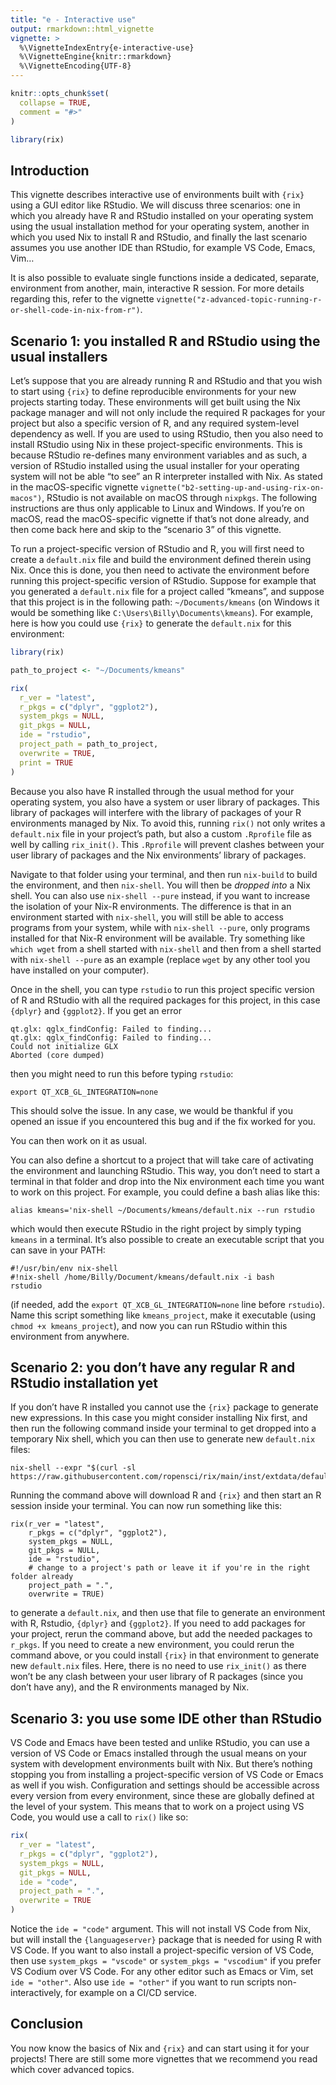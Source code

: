 ```yaml
---
title: "e - Interactive use"
output: rmarkdown::html_vignette
vignette: >
  %\VignetteIndexEntry{e-interactive-use}
  %\VignetteEngine{knitr::rmarkdown}
  %\VignetteEncoding{UTF-8}
---
```


```r
knitr::opts_chunk$set(
  collapse = TRUE,
  comment = "#>"
)
```

```r
library(rix)
```

## Introduction

This vignette describes interactive use of environments built with `{rix}` using
a GUI editor like RStudio. We will discuss three scenarios: one in which you
already have R and RStudio installed on your operating system using the usual
installation method for your operating system, another in which you used Nix
to install R and RStudio, and finally the last scenario assumes you use another
IDE than RStudio, for example VS Code, Emacs, Vim...

It is also possible to evaluate single functions inside a dedicated, separate,
environment from another, main, interactive R session. For more details
regarding this, refer to the vignette `vignette("z-advanced-topic-running-r-or-shell-code-in-nix-from-r")`.

## Scenario 1: you installed R and RStudio using the usual installers

Let's suppose that you are already running R and RStudio and that you wish to
start using `{rix}` to define reproducible environments for your new projects
starting today. These environments will get built using the Nix package manager
and will not only include the required R packages for your project but also a
specific version of R, and any required system-level dependency as well. If you
are used to using RStudio, then you also need to install RStudio using Nix in
these project-specific environments. This is because RStudio re-defines many
environment variables and as such, a version of RStudio installed using the
usual installer for your operating system will not be able "to see" an R
interpreter installed with Nix. As stated in the macOS-specific vignette
`vignette("b2-setting-up-and-using-rix-on-macos")`, RStudio is not available on
macOS through `nixpkgs`. The following instructions are thus only applicable to
Linux and Windows. If you’re on macOS, read the macOS-specific vignette if
that’s not done already, and then come back here and skip to the "scenario 3" of
this vignette.

To run a project-specific version of RStudio and R, you will first need to
create a `default.nix` file and build the environment defined therein using Nix.
Once this is done, you then need to activate the environment before running this
project-specific version of RStudio. Suppose for example that you generated a
`default.nix` file for a project called "kmeans", and suppose that this project
is in the following path: `~/Documents/kmeans` (on Windows it would be something
like `C:\Users\Billy\Documents\kmeans`). For example, here is how you could use
`{rix}` to generate the `default.nix` for this environment:


```r
library(rix)

path_to_project <- "~/Documents/kmeans"

rix(
  r_ver = "latest",
  r_pkgs = c("dplyr", "ggplot2"),
  system_pkgs = NULL,
  git_pkgs = NULL,
  ide = "rstudio",
  project_path = path_to_project,
  overwrite = TRUE,
  print = TRUE
)
```

Because you also have R installed through the usual method for your operating
system, you also have a system or user library of packages. This library of
packages will interfere with the library of packages of your R environments
managed by Nix. To avoid this, running `rix()` not only writes a `default.nix`
file in your project's path, but also a custom `.Rprofile` file as well by
calling `rix_init()`. This `.Rprofile` will prevent clashes between your user
library of packages and the Nix environments’ library of packages.

Navigate to that folder using your terminal, and then run `nix-build` to build
the environment, and then `nix-shell`. You will then be *dropped into* a Nix
shell. You can also use `nix-shell --pure` instead, if you want to increase the
isolation of your Nix-R environments. The difference is that in an environment
started with `nix-shell`, you will still be able to access programs from your
system, while with `nix-shell --pure`, only programs installed for that Nix-R
environment will be available. Try something like `which wget` from a shell
started with `nix-shell` and then from a shell started with `nix-shell --pure`
as an example (replace `wget` by any other tool you have installed on your
computer).

Once in the shell, you can type `rstudio` to run this project specific version
of R and RStudio with all the required packages for this project, in this case
`{dplyr}` and `{ggplot2}`. If you get an error

```
qt.glx: qglx_findConfig: Failed to finding...
qt.glx: qglx_findConfig: Failed to finding...
Could not initialize GLX
Aborted (core dumped)
```

then you might need to run this before typing `rstudio`:

```
export QT_XCB_GL_INTEGRATION=none
```

This should solve the issue. In any case, we would be thankful if you opened
an issue if you encountered this bug and if the fix worked for you.

You can then work on it as usual.

You can also define a shortcut to a project that will take care of activating
the environment and launching RStudio. This way, you don't need to start a
terminal in that folder and drop into the Nix environment each time you want to
work on this project. For example, you could define a bash alias like this:

    alias kmeans='nix-shell ~/Documents/kmeans/default.nix --run rstudio

which would then execute RStudio in the right project by simply typing `kmeans`
in a terminal. It's also possible to create an executable script that you can
save in your PATH:

    #!/usr/bin/env nix-shell
    #!nix-shell /home/Billy/Document/kmeans/default.nix -i bash
    rstudio

(if needed, add the `export QT_XCB_GL_INTEGRATION=none` line before `rstudio`).
Name this script something like `kmeans_project`, make it executable (using
`chmod +x kmeans_project`), and now you can run RStudio within this environment
from anywhere.


## Scenario 2: you don't have any regular R and RStudio installation yet

If you don't have R installed you cannot use the `{rix}` package to generate new
expressions. In this case you might consider installing Nix first, and then run
the following command inside your terminal to get dropped into a temporary Nix
shell, which you can then use to generate new `default.nix` files:

    nix-shell --expr "$(curl -sl https://raw.githubusercontent.com/ropensci/rix/main/inst/extdata/default.nix)"

Running the command above will download R and `{rix}` and then start an R
session inside your terminal. You can now run something like this:

    rix(r_ver = "latest",
        r_pkgs = c("dplyr", "ggplot2"),
        system_pkgs = NULL,
        git_pkgs = NULL,
        ide = "rstudio",
        # change to a project's path or leave it if you're in the right folder already
        project_path = ".", 
        overwrite = TRUE)

to generate a `default.nix`, and then use that file to generate an environment
with R, Rstudio, `{dplyr}` and `{ggplot2}`. If you need to add packages for your
project, rerun the command above, but add the needed packages to `r_pkgs`. If
you need to create a new environment, you could rerun the command above, or you
could install `{rix}` in that environment to generate new `default.nix` files.
Here, there is no need to use `rix_init()` as there won’t be any clash between
your user library of R packages (since you don’t have any), and the R
environments managed by Nix.

## Scenario 3: you use some IDE other than RStudio

VS Code and Emacs have been tested and unlike RStudio, you can use a version of
VS Code or Emacs installed through the usual means on your system with
development environments built with Nix. But there's nothing stopping you from
installing a project-specific version of VS Code or Emacs as well if you wish.
Configuration and settings should be accessible across every version from every
environment, since these are globally defined at the level of your system.
This means that to work on a project using VS Code, you would use a call to
`rix()` like so:

```r
rix(
  r_ver = "latest",
  r_pkgs = c("dplyr", "ggplot2"),
  system_pkgs = NULL,
  git_pkgs = NULL,
  ide = "code",
  project_path = ".",
  overwrite = TRUE
)
```

Notice the `ide = "code"` argument. This will not install VS Code from Nix, but
will install the `{languageserver}` package that is needed for using R with VS
Code. If you want to also install a project-specific version of VS Code, then
use `system_pkgs = "vscode"` or `system_pkgs = "vscodium"` if you prefer VS
Codium over VS Code. For any other editor such as Emacs or Vim, set `ide =
"other"`. Also use `ide = "other"` if you want to run scripts non-interactively,
for example on a CI/CD service.

## Conclusion

You now know the basics of Nix and `{rix}` and can start using it for your
projects! There are still some more vignettes that we recommend you read which
cover advanced topics.
